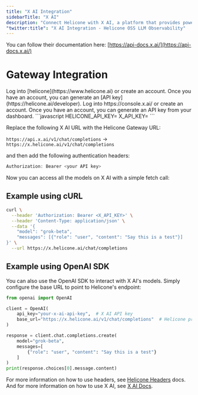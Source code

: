 ```yaml
---
title: "X AI Integration"
sidebarTitle: "X AI"
description: "Connect Helicone with X AI, a platform that provides powerful language models including MoE and Code models for various AI applications."
"twitter:title": "X AI Integration - Helicone OSS LLM Observability"
---
```


You can follow their documentation here: [https://api-docs.x.ai/](https://api-docs.x.ai/)

# Gateway Integration

<Steps>
  <Step title="Create a Helicone account">
    Log into [helicone](https://www.helicone.ai) or create an account. Once you have an account, you
    can generate an [API key](https://helicone.ai/developer).
  </Step>
  <Step title="Create an X AI account">
    Log into https://console.x.ai/ or create an account. Once you have an account, you
    can generate an API key from your dashboard.
  </Step>
  <Step title="Set HELICONE_API_KEY and X_API_KEY as environment variable">
```javascript
HELICONE_API_KEY=<your API key>
X_API_KEY=<your API key>
```
  </Step>
  <Step title="Modify the base URL and add Auth headers">

Replace the following X AI URL with the Helicone Gateway URL:

`https://api.x.ai/v1/chat/completions` -> `https://x.helicone.ai/v1/chat/completions`

and then add the following authentication headers:

```javascript
Authorization: Bearer <your API key>
```

</Step>
</Steps>

Now you can access all the models on X AI with a simple fetch call:

## Example using cURL

```bash
curl \
  --header 'Authorization: Bearer <X_API_KEY>' \
  --header 'Content-Type: application/json' \
  --data '{
    "model": "grok-beta",
    "messages": [{"role": "user", "content": "Say this is a test"}]
}' \
  --url https://x.helicone.ai/chat/completions
```

## Example using OpenAI SDK

You can also use the OpenAI SDK to interact with X AI's models. Simply configure the base URL to point to Helicone's endpoint:

```python
from openai import OpenAI

client = OpenAI(
    api_key="your-x-ai-api-key",  # X AI API key
    base_url="https://x.helicone.ai/v1/chat/completions"  # Helicone proxy URL for X AI
)

response = client.chat.completions.create(
    model="grok-beta",
    messages=[
        {"role": "user", "content": "Say this is a test"}
    ]
)
print(response.choices[0].message.content)
```

For more information on how to use headers, see [Helicone Headers](https://docs.helicone.ai/helicone-headers/header-directory#utilizing-headers) docs.
And for more information on how to use X AI, see [X AI Docs](https://docs.x.ai/docs/overview).
